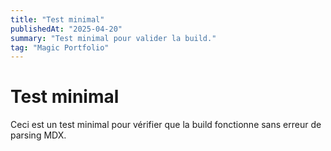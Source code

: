 ```yaml
---
title: "Test minimal"
publishedAt: "2025-04-20"
summary: "Test minimal pour valider la build."
tag: "Magic Portfolio"
---
```


# Test minimal

Ceci est un test minimal pour vérifier que la build fonctionne sans erreur de parsing MDX.